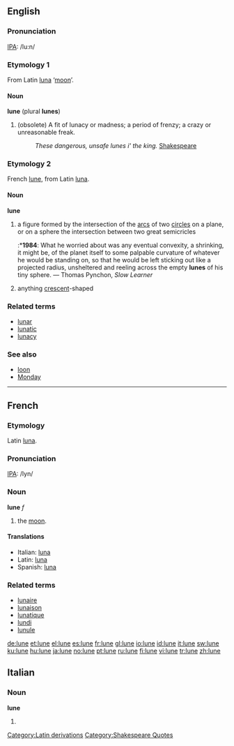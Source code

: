{{see|luñè}}
==English==

===Pronunciation===
[[IPA]]: /lu:n/

===Etymology 1===
From Latin [[luna]] ‘[[moon]]’.

====Noun====
'''lune''' (plural '''lunes''')

# (obsolete) A fit of lunacy or madness; a period of frenzy; a crazy or unreasonable freak.
#: ''These dangerous, unsafe lunes i' the king.'' [[w:Shakespeare|Shakespeare]]

===Etymology 2===
French [[lune#French|lune]], from Latin [[luna]].

====Noun====
'''lune'''

# a figure formed by the intersection of the [[arc]]s of two [[circle]]s on a plane, or on a sphere the intersection between two great semicricles
#:*'''1984''': What he worried about was any eventual convexity, a shrinking, it might be, of the planet itself to some palpable curvature of whatever he would be standing on, so that he would be left sticking out like a projected radius, unsheltered and reeling across the empty '''lunes''' of his tiny sphere. — Thomas Pynchon, ''Slow Learner''
# anything [[crescent]]-shaped

===Related terms===
*[[lunar]]
*[[lunatic]]
*[[lunacy]]

===See also===
*[[loon]]
*[[Monday]]

[[Category:Latin derivations]]
[[Category:Shakespeare Quotes]]

----

==French==

===Etymology===
Latin [[luna]].

===Pronunciation===
[[IPA]]: /lyn/

===Noun===
'''lune''' ''f''

# the [[moon]].

====Translations====
*Italian: [[luna]] {{f}}
*Latin: [[luna]]
*Spanish: [[luna]] {{f}}

===Related terms===
*[[lunaire]]
*[[lunaison]]
*[[lunatique]]
*[[lundi]]
*[[lunule]]

[[de:lune]]
[[et:lune]]
[[el:lune]]
[[es:lune]]
[[fr:lune]]
[[gl:lune]]
[[io:lune]]
[[id:lune]]
[[it:lune]]
[[sw:lune]]
[[ku:lune]]
[[hu:lune]]
[[ja:lune]]
[[no:lune]]
[[pt:lune]]
[[ru:lune]]
[[fi:lune]]
[[vi:lune]]
[[tr:lune]]
[[zh:lune]]

==Italian==

===Noun===
'''lune''' {{f}}

# {{plural of|[[luna]]|lang=Italian}}
{{rfc-auto}}